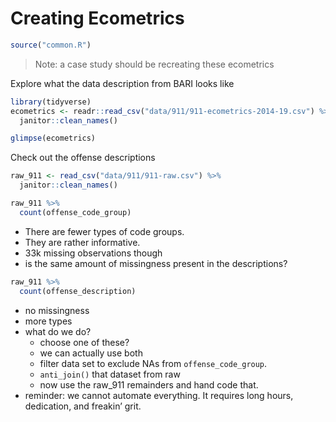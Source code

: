 # Creating Ecometrics

```r
source("common.R")
```


> Note: a case study should be recreating these ecometrics

Explore what the data description from BARI looks like

```r
library(tidyverse)
ecometrics <- readr::read_csv("data/911/911-ecometrics-2014-19.csv") %>% 
  janitor::clean_names()

glimpse(ecometrics)
```

Check out the offense descriptions

```r
raw_911 <- read_csv("data/911/911-raw.csv") %>% 
  janitor::clean_names()
```

```r
raw_911 %>% 
  count(offense_code_group)
```

- There are fewer types of code groups. 
- They are rather informative.
- 33k missing observations though
- is the same amount of missingness present in the descriptions?

```r
raw_911 %>% 
  count(offense_description)
```

- no missingness
- more types
- what do we do?
  - choose one of these?
  - we can actually use both
  - filter data set to exclude NAs from `offense_code_group`.
  - `anti_join()` that dataset from raw
  - now use the raw_911 remainders and hand code that.
- reminder: we cannot automate everything. It requires long hours, dedication, and freakin' grit.
